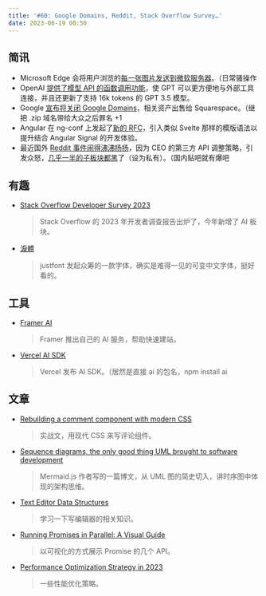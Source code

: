 ```yaml
---
title: '#60: Google Domains, Reddit, Stack Overflow Survey…'
date: 2023-06-19 00:50
---
```




## 简讯

- Microsoft Edge 会将用户浏览的[每一张图片发送到微软服务器](https://www.landiannews.com/archives/99125.html)。（日常骚操作
- OpenAI [提供了模型 API 的函数调用功能](https://openai.com/blog/function-calling-and-other-api-updates)，使 GPT 可以更方便地与外部工具连接，并且还更新了支持 16k tokens 的 GPT 3.5 模型。
- Google [宣布将关闭 Google Domains](https://9to5google.com/2023/06/15/google-domains-squarespace/)，相关资产出售给 Squarespace。（继把 .zip 域名带给大众之后罪名 +1
- Angular 在 ng-conf 上发起了[新的 RFC](https://github.com/angular/angular/discussions/50719)，引入类似 Svelte 那样的模版语法以提升结合 Angular Signal 的开发体验。
- 最近国外 [Reddit 事件闹得沸沸扬扬](https://www.theverge.com/2023/6/8/23754616/reddit-third-party-apps-api-shutdown-rif-reddplanet-sync)，因为 CEO 的第三方 API 调整策略，引发众怒，[几乎一半的子板块都黑](https://reddark.untone.uk/)了（设为私有）。（国内贴吧就有爆吧

## 有趣

- [Stack Overflow Developer Survey 2023](https://survey.stackoverflow.co/2023/)
  
    > Stack Overflow 的 2023 年开发者调查报告出炉了，今年新增了 AI 板块。
    > 
    
- [淚體](https://wumanzoo.com/tearsfont/)
  
    > justfont 发起众筹的一款字体，确实是难得一见的可变中文字体，挺好看的。
    > 

## 工具

- [Framer AI](https://www.framer.com/ai)
  
    > Framer 推出自己的 AI 服务，帮助快速建站。
    > 
    
- [Vercel AI SDK](https://vercel.com/blog/introducing-the-vercel-ai-sdk?ck_subscriber_id=1938274313)
  
    > Vercel 发布 AI SDK。（居然是直接 ai 的包名，npm install ai
    > 

## 文章

- [Rebuilding a comment component with modern CSS](https://ishadeed.com/article/comment-component/)
  
    > 实战文，用现代 CSS 来写评论组件。
    > 
    
- [Sequence diagrams, the only good thing UML brought to software development](https://www.mermaidchart.com/blog/posts/sequence-diagrams-the-good-thing-uml-brought-to-software-development)
  
    > Mermaid.js 作者写的一篇博文，从 UML 图的简史切入，讲时序图中体现的架构思维。
    > 
    
- [Text Editor Data Structures](https://cdacamar.github.io/data%20structures/algorithms/benchmarking/text%20editors/c++/editor-data-structures/)
  
    > 学习一下写编辑器的相关知识。
    > 
    
- [Running Promises in Parallel: A Visual Guide](https://julesblom.com/writing/running-promises-in-parallel?ck_subscriber_id=1783638481)
  
    > 以可视化的方式展示 Promise 的几个 API。
    > 
    
- [Performance Optimization Strategy in 2023](https://paper.dropbox.com/doc/Performance-Optimization-Strategy-in-2023-qWcr7orx2cEWHpLqoLeTC)
  
    > 一些性能优化策略。